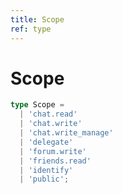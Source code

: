 ```yaml
---
title: Scope
ref: type
---
```


# Scope

```ts
type Scope =
  | 'chat.read'
  | 'chat.write'
  | 'chat.write_manage'
  | 'delegate'
  | 'forum.write'
  | 'friends.read'
  | 'identify'
  | 'public';
```
